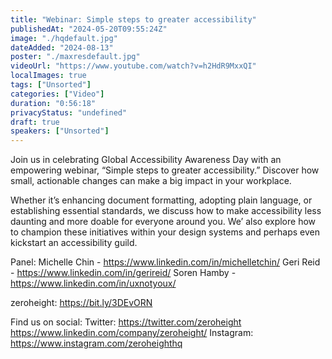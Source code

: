 ```yaml
---
title: "Webinar: Simple steps to greater accessibility"
publishedAt: "2024-05-20T09:55:24Z"
image: "./hqdefault.jpg"
dateAdded: "2024-08-13"
poster: "./maxresdefault.jpg"
videoUrl: "https://www.youtube.com/watch?v=h2HdR9MxxQI"
localImages: true
tags: ["Unsorted"]
categories: ["Video"]
duration: "0:56:18"
privacyStatus: "undefined"
draft: true
speakers: ["Unsorted"]
---
```

Join us in celebrating Global Accessibility Awareness Day with an empowering webinar, “Simple steps to greater accessibility.” Discover how small, actionable changes can make a big impact in your workplace.

Whether it’s enhancing document formatting, adopting plain language, or establishing essential standards, we discuss how to make accessibility less daunting and more doable for everyone around you. We’ also explore how to champion these initiatives within your design systems and perhaps even kickstart an accessibility guild. 

Panel: 
Michelle Chin - https://www.linkedin.com/in/michelletchin/
Geri Reid - https://www.linkedin.com/in/gerireid/
Soren Hamby - https://www.linkedin.com/in/uxnotyoux/

zeroheight: https://bit.ly/3DEvORN

Find us on social:
Twitter: https://twitter.com/zeroheight
https://www.linkedin.com/company/zeroheight/
Instagram: https://www.instagram.com/zeroheighthq
